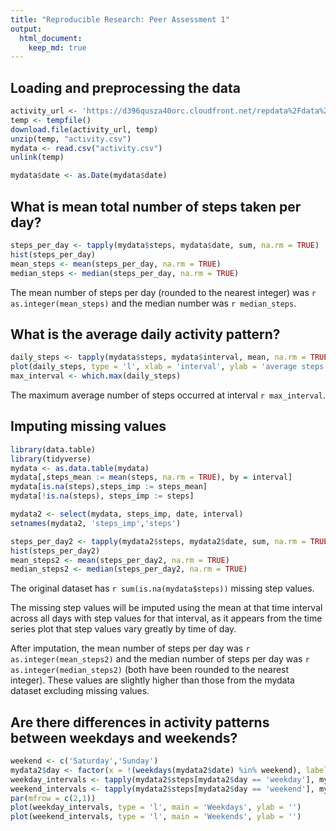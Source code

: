 ```yaml
---
title: "Reproducible Research: Peer Assessment 1"
output: 
  html_document:
    keep_md: true
---
```



## Loading and preprocessing the data
```r
activity_url <- 'https://d396qusza40orc.cloudfront.net/repdata%2Fdata%2Factivity.zip'
temp <- tempfile()
download.file(activity_url, temp)
unzip(temp, "activity.csv")
mydata <- read.csv("activity.csv")
unlink(temp)
```
```r
mydata$date <- as.Date(mydata$date)
```

## What is mean total number of steps taken per day?
```r
steps_per_day <- tapply(mydata$steps, mydata$date, sum, na.rm = TRUE)
hist(steps_per_day)
mean_steps <- mean(steps_per_day, na.rm = TRUE)
median_steps <- median(steps_per_day, na.rm = TRUE)
```
The mean number of steps per day (rounded to the nearest integer) was `r as.integer(mean_steps)` and the median number was `r median_steps`.

## What is the average daily activity pattern?
```r
daily_steps <- tapply(mydata$steps, mydata$interval, mean, na.rm = TRUE)
plot(daily_steps, type = 'l', xlab = 'interval', ylab = 'average steps', main = 'Average steps at different times of day')
max_interval <- which.max(daily_steps)
```
The maximum average number of steps occurred at interval `r max_interval`.

## Imputing missing values
```r
library(data.table)
library(tidyverse)
mydata <- as.data.table(mydata)
mydata[,steps_mean := mean(steps, na.rm = TRUE), by = interval]
mydata[is.na(steps),steps_imp := steps_mean]
mydata[!is.na(steps), steps_imp := steps]

mydata2 <- select(mydata, steps_imp, date, interval)
setnames(mydata2, 'steps_imp','steps')

steps_per_day2 <- tapply(mydata2$steps, mydata2$date, sum, na.rm = TRUE)
hist(steps_per_day2)
mean_steps2 <- mean(steps_per_day2, na.rm = TRUE)
median_steps2 <- median(steps_per_day2, na.rm = TRUE)
```
The original dataset has `r sum(is.na(mydata$steps))` missing step values.

The missing step values will be imputed using the mean at that time interval across all days with step values for that interval, as it appears from the time series plot that step values vary greatly by time of day.

After imputation, the mean number of steps per day was `r as.integer(mean_steps2)` and the median number of steps per day was `r as.integer(median_steps2)` (both have been rounded to the nearest integer). These values are slightly higher than those from the mydata dataset excluding missing values.

## Are there differences in activity patterns between weekdays and weekends?
```r
weekend <- c('Saturday','Sunday')
mydata2$day <- factor(x = !(weekdays(mydata2$date) %in% weekend), labels = c('weekday','weekend'))
weekday_intervals <- tapply(mydata2$steps[mydata2$day == 'weekday'], mydata2$interval[mydata2$day == 'weekday'], mean)
weekend_intervals <- tapply(mydata2$steps[mydata2$day == 'weekend'], mydata2$interval[mydata2$day == 'weekend'], mean)
par(mfrow = c(2,1))
plot(weekday_intervals, type = 'l', main = 'Weekdays', ylab = '')
plot(weekend_intervals, type = 'l', main = 'Weekends', ylab = '')
```
